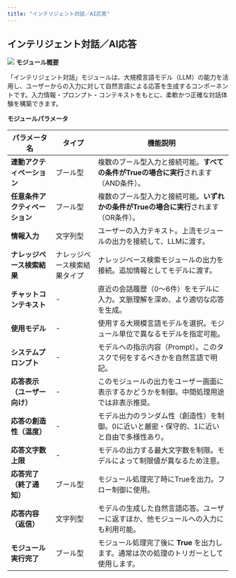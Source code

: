 ```yaml
---
title: "インテリジェント対話／AI応答"
---
```


## **インテリジェント対話／AI応答**

<img
  src="/images/38.png"
/>
**モジュール概要**

「インテリジェント対話」モジュールは、大規模言語モデル（LLM）の能力を活用し、ユーザーからの入力に対して自然言語による応答を生成するコンポーネントです。入力情報・プロンプト・コンテキストをもとに、柔軟かつ正確な対話体験を構築できます。



**モジュールパラメータ**

| パラメータ名            | タイプ            | 機能説明                                              |
| ----------------- | -------------- | ------------------------------------------------- |
| **連動アクティベーション**   | ブール型           | 複数のブール型入力と接続可能。**すべての条件がTrueの場合に実行**されます（AND条件）。  |
| **任意条件アクティベーション** | ブール型           | 複数のブール型入力と接続可能。**いずれかの条件がTrueの場合に実行**されます（OR条件）。  |
| **情報入力**          | 文字列型           | ユーザーの入力テキスト。上流モジュールの出力を接続して、LLMに渡す。               |
| **ナレッジベース検索結果**   | ナレッジベース検索結果タイプ | ナレッジベース検索モジュールの出力を接続。追加情報としてモデルに渡す。               |
| **チャットコンテキスト**    | -              | 直近の会話履歴（0〜6件）をモデルに入力。文脈理解を深め、より適切な応答を生成。          |
| **使用モデル**         | -              | 使用する大規模言語モデルを選択。モジュール単位で異なるモデルを指定可能。              |
| **システムプロンプト**     | -              | モデルへの指示内容（Prompt）。このタスクで何をするべきかを自然言語で明記。          |
| **応答表示（ユーザー向け）**  | -              | このモジュールの出力をユーザー画面に表示するかどうかを制御。中間処理用途では非表示推奨。      |
| **応答の創造性（温度）**    | -              | モデル出力のランダム性（創造性）を制御。0に近いと厳密・保守的、1に近いと自由で多様性あり。    |
| **応答文字数上限**       | -              | モデルの出力する最大文字数を制限。モデルによって制限値が異なるため注意。              |
| **応答完了（終了通知）**    | ブール型           | モジュール処理完了時にTrueを出力。フロー制御に使用。                      |
| **応答内容（返信）**      | 文字列型           | モデルの生成した自然言語応答。ユーザーに返すほか、他モジュールへの入力にも利用可能。        |
| **モジュール実行完了**     | ブール型           | モジュール処理完了後に **True** を出力します。通常は次の処理のトリガーとして使用します。 |


